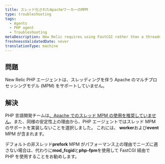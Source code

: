 ```yaml
---
title: スレッド化されたApacheワーカーのMPM
type: troubleshooting
tags:
  - Agents
  - PHP agent
  - Troubleshooting
metaDescription: New Relic requires using FastCGI rather than a threaded Apache multi-processing model (MPM) for PHP.
freshnessValidatedDate: never
translationType: machine
---
```


## 問題

New Relic PHP エージェントは、スレッディングを伴う Apache のマルチプロセッシングモデル (MPM) をサポートしていません。

## 解決

PHP 言語開発チームは[、Apache でのスレッド MPM の使用を推奨していません](http://www.php.net/manual/en/install.unix.apache2.php "リンクが新しいウィンドウで開きます")。また、同様の安定性上の理由から、PHP エージェントではスレッド MPM のサポートを実装しないことを選択しました。 これには、 <DNT>**worker**</DNT>および<DNT>**event**</DNT> MPM が含まれます。

デフォルトの非スレッド<DNT>**prefork**</DNT> MPM がパフォーマンス上の理由でニーズに適さない場合は、代わりに<DNT>**mod_fcgid**</DNT>と<DNT>**php-fpm**</DNT>を使用して FastCGI 経由で PHP を使用することをお勧めします。